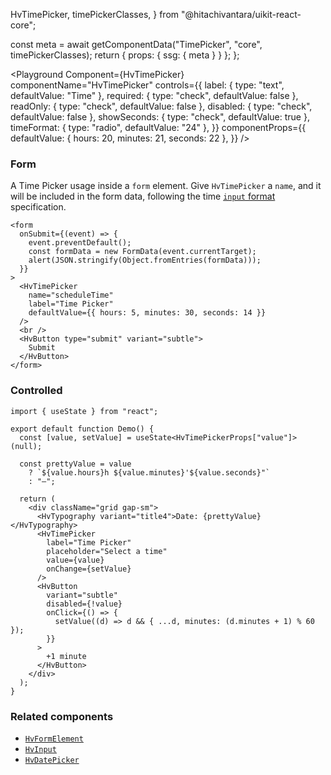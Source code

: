   HvTimePicker,
  timePickerClasses,
} from "@hitachivantara/uikit-react-core";


  const meta = await getComponentData("TimePicker", "core", timePickerClasses);
  return { props: { ssg: { meta } } };
};

<Description />

<Page>

<Playground
  Component={HvTimePicker}
  componentName="HvTimePicker"
  controls={{
    label: { type: "text", defaultValue: "Time" },
    required: { type: "check", defaultValue: false },
    readOnly: { type: "check", defaultValue: false },
    disabled: { type: "check", defaultValue: false },
    showSeconds: { type: "check", defaultValue: true },
    timeFormat: { type: "radio", defaultValue: "24" },
  }}
  componentProps={{
    defaultValue: { hours: 20, minutes: 21, seconds: 22 },
  }}
/>

### Form

A Time Picker usage inside a `form` element. Give `HvTimePicker` a `name`, and it will be included in the form data,
following the time [`input` format](https://developer.mozilla.org/en-US/docs/Web/HTML/Element/input/time) specification.

```tsx live
<form
  onSubmit={(event) => {
    event.preventDefault();
    const formData = new FormData(event.currentTarget);
    alert(JSON.stringify(Object.fromEntries(formData)));
  }}
>
  <HvTimePicker
    name="scheduleTime"
    label="Time Picker"
    defaultValue={{ hours: 5, minutes: 30, seconds: 14 }}
  />
  <br />
  <HvButton type="submit" variant="subtle">
    Submit
  </HvButton>
</form>
```

### Controlled

```tsx live
import { useState } from "react";

export default function Demo() {
  const [value, setValue] = useState<HvTimePickerProps["value"]>(null);

  const prettyValue = value
    ? `${value.hours}h ${value.minutes}'${value.seconds}"`
    : "—";

  return (
    <div className="grid gap-sm">
      <HvTypography variant="title4">Date: {prettyValue}</HvTypography>
      <HvTimePicker
        label="Time Picker"
        placeholder="Select a time"
        value={value}
        onChange={setValue}
      />
      <HvButton
        variant="subtle"
        disabled={!value}
        onClick={() => {
          setValue((d) => d && { ...d, minutes: (d.minutes + 1) % 60 });
        }}
      >
        +1 minute
      </HvButton>
    </div>
  );
}
```

### Related components

- [`HvFormElement`](/components/form-element)
- [`HvInput`](/components/input)
- [`HvDatePicker`](/components/date-picker)

</Page>
